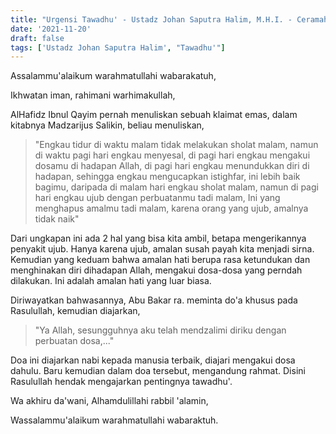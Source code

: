 ```yaml
---
title: "Urgensi Tawadhu' - Ustadz Johan Saputra Halim, M.H.I. - Ceramah Singkat"
date: '2021-11-20'
draft: false
tags: ['Ustadz Johan Saputra Halim', "Tawadhu'"]
---
```


Assalammu'alaikum warahmatullahi wabarakatuh,

Ikhwatan iman, rahimani warhimakullah,

AlHafidz Ibnul Qayim pernah menuliskan sebuah klaimat emas, dalam kitabnya Madzarijus Salikin, beliau menuliskan,

> "Engkau tidur di waktu malam tidak melakukan sholat malam, namun di waktu pagi hari engkau menyesal, di pagi hari engkau mengakui dosamu di hadapan Allah, di pagi hari engkau menundukkan diri di hadapan, sehingga engkau mengucapkan istighfar, ini lebih baik bagimu, daripada di malam hari engkau sholat malam, namun di pagi hari engkau ujub dengan perbuatanmu tadi malam, Ini yang menghapus amalmu tadi malam, karena orang yang ujub, amalnya tidak naik"

Dari ungkapan ini ada 2 hal yang bisa kita ambil, betapa mengerikannya penyakit ujub. Hanya karena ujub, amalan susah payah kita menjadi sirna. Kemudian yang keduam bahwa amalan hati berupa rasa ketundukan dan menghinakan diri dihadapan Allah, mengakui dosa-dosa yang perndah dilakukan. Ini adalah amalan hati yang luar biasa.

Diriwayatkan bahwasannya, Abu Bakar ra. meminta do'a khusus pada Rasulullah, kemudian diajarkan,

> "Ya Allah, sesungguhnya aku telah mendzalimi diriku dengan perbuatan dosa,..."

Doa ini diajarkan nabi kepada manusia terbaik, diajari mengakui dosa dahulu. Baru kemudian dalam doa tersebut, mengandung rahmat. Disini Rasulullah hendak mengajarkan pentingnya tawadhu'.

Wa akhiru da'wani, Alhamdulillahi rabbil 'alamin,

Wassalammu'alaikum warahmatullahi wabaraktuh.
